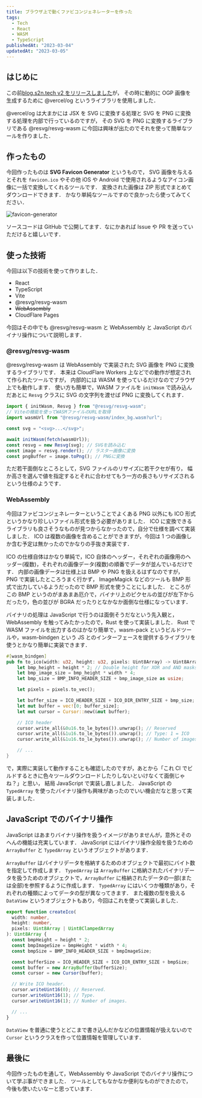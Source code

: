 ```yaml
---
title: ブラウザ上で動くファビコンジェネレーターを作った
tags:
  - Tech
  - React
  - WASM
  - TypeScript
publishedAt: "2023-03-04"
updatedAt: "2023-03-05"
---
```



## はじめに

この前[blog.s2n.tech v2 をリリースしました](/articles/blog-v2)が，
その時に動的に OGP 画像を生成するために @vercel/og というライブラリを使用しました．

@vercel/og は大まかには JSX を SVG に変換する処理と SVG を PNG に変換する処理を内部で行っているのですが，
その SVG を PNG に変換するライブラリである @resvg/resvg-wasm に今回は興味が出たのでそれを使って簡単なツールを作りました．

## 作ったもの

今回作ったものは **SVG Favicon Generator** というもので，
SVG 画像を与えるとそれを `favicon.ico` やその他 iOS や Android で使用されるようなアイコン画像に一括で変換してくれるツールです．
変換された画像は ZIP 形式でまとめてダウンロードできます．
かなり単純なツールですので良かったら使ってみてください．

<LinkCard href="https://favicon-generator.s2n.tech" />

![favicon-generator](favicon-generator.png)

ソースコードは GitHub で公開してます．なにかあれば Issue や PR を送っていただけると嬉しいです．

<LinkCard href="https://github.com/shun-shobon/favicon-generator" />

## 使った技術

今回は以下の技術を使って作りました．

- React
- TypeScript
- Vite
- @resvg/resvg-wasm
- ~~WebAssembly~~
- CloudFlare Pages

今回はその中でも @resvg/resvg-wasm と WebAssembly と JavaScript のバイナリ操作について説明します．

### @resvg/resvg-wasm

@resvg/resvg-wasm は WebAssembly で実装された SVG 画像を PNG に変換するライブラリです．
本来は CloudFlare Workers 上などでの動作が想定されて作られたツールですが，
内部的には WASM を使っているだけなのでブラウザ上でも動作します．
使い方も簡単で，WASM ファイルを `initWasm` で読み込んだあとに `Resvg` クラスに SVG の文字列を渡せば PNG に変換してくれます．

```typescript
import { initWasm, Resvg } from "@resvg/resvg-wasm";
// Viteの機能を使ってWASMファイルのURLを取得
import wasmUrl from "@resvg/resvg-wasm/index_bg.wasm?url";

const svg = "<svg>...</svg>";

await initWasm(fetch(wasmUrl));
const resvg = new Resvg(svg); // SVGを読み込む
const image = resvg.render(); // ラスター画像に変換
const pngBuffer = image.toPng(); // PNGに変換
```

ただ若干面倒なところとして，SVG ファイルのリサイズに若干クセが有り，
幅か高さを選んで値を指定するとそれに合わせてもう一方の長さもリサイズされるという仕様のようです．

### WebAssembly

今回はファビコンジェネレーターということでよくある PNG 以外にも ICO 形式というかなり珍しいファイル形式を扱う必要がありました．
ICO に変換できるライブラリも良さそうなものが見つからなかったので，自分で仕様を調べて実装しました．
ICO は複数の画像を含めることができますが，今回は 1 つの画像しか含む予定は無かったのでかなりの手抜き実装です．

ICO の仕様自体はかなり単純で，ICO 自体のヘッダー，それぞれの画像用のヘッダー(複数)，それぞれの画像データ(複数)の順番でデータが並んでいるだけです．
内部の画像データは仕様上は BMP や PNG を扱えるはずなのですが， PNG で実装したところうまく行かず，
ImageMagick などのツールも BMP 形式で出力しているようだったので BMP 形式を使うことにしました．
ところがこの BMP というのがまあまあ厄介で，バイナリ上のピクセルの並びが左下からだったり，色の並びが BGRA だったりとなかなか面倒な仕様になっています．

バイナリの処理は JavaScript で行うのは面倒そうだなという先入観と，WebAssembly を触ってみたかったので，Rust を使って実装しました．
Rust で WASM ファイルを出力するのはかなり簡単で，wasm-pack というビルドツールや，wasm-bindgen という JS とのインターフェースを提供するライブラリを使うとかなり簡単に実装できます．

```rust
#[wasm_bindgen]
pub fn to_ico(width: u32, height: u32, pixels: Uint8Array) -> Uint8Array {
    let bmp_height = height * 2; // Double height for XOR and AND masks
    let bmp_image_size = bmp_height * width * 4;
    let bmp_size = BMP_INFO_HEADER_SIZE + bmp_image_size as usize;

    let pixels = pixels.to_vec();

    let buffer_size = ICO_HEADER_SIZE + ICO_DIR_ENTRY_SIZE + bmp_size;
    let mut buffer = vec![0; buffer_size];
    let mut cursor = Cursor::new(&mut buffer);

    // ICO header
    cursor.write_all(&0u16.to_le_bytes()).unwrap(); // Reserved
    cursor.write_all(&1u16.to_le_bytes()).unwrap(); // Type: 1 = ICO
    cursor.write_all(&1u16.to_le_bytes()).unwrap(); // Number of images

    // ...
}
```

で，実際に実装して動作することも確認したのですが，あとから「これ CI でビルドするときに色々ツールダウンロードしたりしないといけなくて面倒じゃね？」と思い，
結局 JavaScript で実装し直しました．
JavaScript の `TypedArray` を使ったバイナリ操作も興味があったのでいい機会だなと思って実装しました．

## JavaScript でのバイナリ操作

JavaScript はあまりバイナリ操作を扱うイメージがありませんが，意外とそのへんの機能は充実しています．
JavaScript にはバイナリ操作全般を扱うための `ArrayBuffer` と `TypedArray` というオブジェクトがあります．

`ArrayBuffer` はバイナリデータを格納するためのオブジェクトで最初にバイト数を指定して作成します．
`TypedArray` は `ArrayBuffer` に格納されたバイナリデータを扱うためのオブジェクトで，`ArrayBuffer` に格納されたデータの一部(または全部)を参照するように作成します．
`TypedArray` にはいくつか種類があり，それぞれの種類によってデータの型が異なってきます．
また複数の型を扱える `DataView` というオブジェクトもあり，今回はこれを使って実装しました．

```typescript
export function createIco(
  width: number,
  height: number,
  pixels: Uint8Array | Uint8ClampedArray
): Uint8Array {
  const bmpHeight = height * 2;
  const bmpImageSize = bmpHeight * width * 4;
  const bmpSize = BMP_INFO_HEADER_SIZE + bmpImageSize;

  const bufferSize = ICO_HEADER_SIZE + ICO_DIR_ENTRY_SIZE + bmpSize;
  const buffer = new ArrayBuffer(bufferSize);
  const cursor = new Cursor(buffer);

  // Write ICO header.
  cursor.writeUint16(0); // Reserved.
  cursor.writeUint16(1); // Type.
  cursor.writeUint16(1); // Number of images.

  // ...
}
```

`DataView` を普通に使うとどこまで書き込んだかなどの位置情報が扱えないので `Cursor` というクラスを作って位置情報を管理しています．

## 最後に

今回作ったものを通して，WebAssembly や JavaScript でのバイナリ操作について学ぶ事ができました．
ツールとしてもなかなか便利なものができたので，今後も使いたいなーと思っています．
